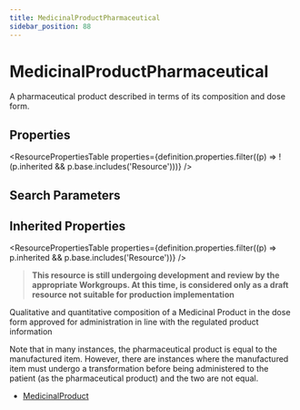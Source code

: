 ```yaml
---
title: MedicinalProductPharmaceutical
sidebar_position: 88
---
```


# MedicinalProductPharmaceutical

A pharmaceutical product described in terms of its composition and dose form.

<Tabs queryString="intro-section">
<TabItem value="schema" label="Schema" default>


## Properties


<ResourcePropertiesTable properties={definition.properties.filter((p) => !(p.inherited && p.base.includes('Resource')))} />

## Search Parameters

<SearchParamsTable searchParams={definition.searchParameters} />

## Inherited Properties

<ResourcePropertiesTable properties={definition.properties.filter((p) => p.inherited && p.base.includes('Resource'))} />

</TabItem>
  <TabItem value="usage" label="Usage">
    <div>   <a name="scope"></a>    <blockquote class="stu-note">   <a name="dstu"></a> <strong>This resource is still undergoing development and review by the appropriate Workgroups. At this time, is considered only as a draft resource not suitable for production implementation</strong> </blockquote>   <p>    Qualitative and quantitative composition of a Medicinal Product in the dose form approved for administration in line with the regulated product information    </p>   <p>    Note that in many instances, the pharmaceutical product is equal to the manufactured item. However, there are instances where the manufactured item must undergo a transformation before being administered to the patient (as the pharmaceutical product) and the two are not equal.   </p>  </div>
    </TabItem>
  
  
  <TabItem value="referencedBy" label="Referenced By">
    <ul><li><a href="/docs/api/fhir/resources/medicinalproduct">MedicinalProduct</a></li></ul>
    </TabItem>

</Tabs>
